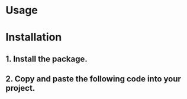 
<Meta of={stories} />

# Usage

<Stories />

<Controls />

# Installation

## 1. Install the package.

<Source language="bash" code="npm install @radix-ui/react-tabs" />

## 2. Copy and paste the following code into your project.

<Source language="tsx" code={Code} />
